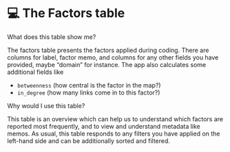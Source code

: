# 💻 The Factors table

What does this table show me?

The factors table presents the factors applied during coding. There are columns for label, factor memo, and columns for any other fields you have provided, maybe "domain" for instance. The app also calculates some additional fields like 

- `betweenness` (how central is the factor in the map?)
- `in_degree` (how many links come in to this factor?)

Why would I use this table?

This table is an overview which can help us to understand which factors are reported most frequently, and to view and understand metadata like memos. As usual, this table responds to any filters you have applied on the left-hand side and can be additionally sorted and filtered.
